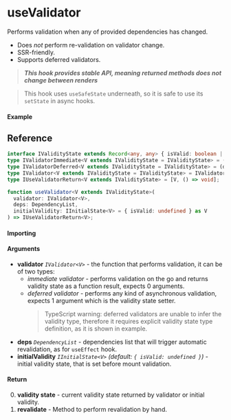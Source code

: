 
<Meta title="State/useValidator" component={Example} />

# useValidator

Performs validation when any of provided dependencies has changed.

- Does _not_ perform re-validation on validator change.
- SSR-friendly.
- Supports deferred validators.

> **_This hook provides stable API, meaning returned methods does not change between renders_**

> This hook uses `useSafeState` underneath, so it is safe to use its `setState` in async hooks.

#### Example

<Canvas>
  <Story story={Example} inline />
</Canvas>

## Reference

```ts
interface IValidityState extends Record<any, any> { isValid: boolean | undefined; }
type IValidatorImmediate<V extends IValidityState = IValidityState> = () => V;
type IValidatorDeferred<V extends IValidityState = IValidityState> = (done: Dispatch<INextState<V>>) => any;
type IValidator<V extends IValidityState = IValidityState> = IValidatorImmediate<V> | IValidatorDeferred<V>;
type IUseValidatorReturn<V extends IValidityState> = [V, () => void];

function useValidator<V extends IValidityState>(
  validator: IValidator<V>,
  deps: DependencyList,
  initialValidity: IInitialState<V> = { isValid: undefined } as V
) => IUseValidatorReturn<V>;
```

#### Importing

<ImportPath />

#### Arguments

- **validator** _`IValidator<V>`_ - the function that performs validation, it can be of two types:
  - _immediate validator_ - performs validation on the go and returns validity state as a function
    result, expects 0 arguments.
  - _deferred validator_ - performs any kind of asynchronous validation, expects 1 argument which is
    the validity state setter.
    > TypeScript warning: deferred validators are unable to infer the validity type, therefore it
    > requires explicit validity state type definition, as it is shown in example.
- **deps** _`DependencyList`_ - dependencies list that will trigger automatic revalidation, as for
  `useEffect` hook.
- **initialValidity** _`IInitialState<V>`_ _(default: `{ isValid: undefined }`)_ - initial validity
  state, that is set before mount validation.

#### Return

0. **validity state** - current validity state returned by validator or initial validity.
1. **revalidate** - Method to perform revalidation by hand.
